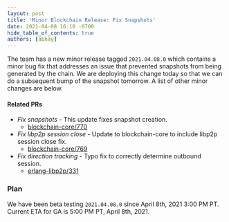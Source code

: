 ```yaml
---
layout: post
title: 'Minor Blockchain Release: Fix Snapshots'
date: 2021-04-08 16:10 -0700
hide_table_of_contents: true
authors: [abhay]
---
```


The team has a new minor release tagged `2021.04.08.0` which contains a minor bug fix that addresses
an issue that prevented snapshots from being generated by the chain. We are deploying this change
today so that we can do a subsequent bump of the snapshot tomorrow. A list of other minor changes
are below.

<!--truncate-->

#### Related PRs

- _Fix snapshots_ - This update fixes snapshot creation.
  - [blockchain-core/770](https://github.com/helium/blockchain-core/pull/770)
- _Fix libp2p session close_ - Update to blockchain-core to include libp2p session close fix.
  - [blockchain-core/769](https://github.com/helium/blockchain-core/pull/769)
- _Fix direction tracking_ - Typo fix to correctly determine outbound session.
  - [erlang-libp2p/331](https://github.com/helium/erlang-libp2p/pull/331)

### Plan

We have been beta testing `2021.04.08.0` since April 8th, 2021 3:00 PM PT. Current ETA for GA is
5:00 PM PT, April 8th, 2021.
